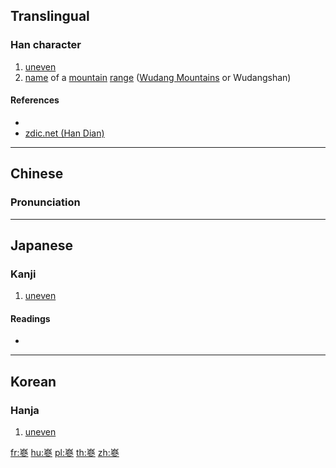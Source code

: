 ==Translingual==

===Han character===
{{Han char|rn=46|rad=山|as=11|sn=14|four=22202|canj=UIIH|ids=⿱山參}}

# [[uneven]]
# [[name]] of a [[mountain]] [[range]] ([[w:Wudang Mountains|Wudang Mountains]] or Wudangshan)

====References====
* {{Han ref|kx=0318.160|dkj=08398|dj=0618.340|hdz=10796.030|uh=5D7E|ud=23934|bh=E1AD|bd=57773}}
* [http://www.zdic.net/zd/zi/ZdicE5ZdicB5ZdicBE.htm zdic.net (Han Dian)]

----

==Chinese==
{{zh-forms}}

===Pronunciation===
{{zh-pron
|m=cēn,lǚ
|c=cam1
|mc=y
|oc=y
|ma=
|cat=a,pn
}}

----

==Japanese==

===Kanji===
{{ja-kanji|grade=|rs=山11}}

# [[uneven]]

====Readings====
* {{ja-readings|on=[[しん]] (shin), [[さん]] (san), [[そん]] (son)|kun=}}

----

==Korean==

===Hanja===
{{ko-hanja|hangeul=참|eumhun=|rv=cham|mr=ch'am|y=cham}}

# [[uneven]]

[[fr:嵾]]
[[hu:嵾]]
[[pl:嵾]]
[[th:嵾]]
[[zh:嵾]]